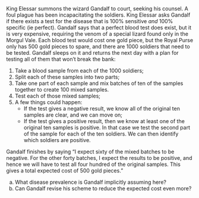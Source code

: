 King Elessar summons the wizard Gandalf to court, seeking his counsel. A foul plague has been incapacitating the soldiers. King Elessar asks Gandalf if there exists a test for the disease that is 100% sensitive *and* 100% specific (ie perfect). Gandalf says that a perfect blood test does exist, but it is very expensive, requiring the venom of a special lizard found only in the Morgul Vale. Each blood test would cost one gold piece, but the Royal Purse only has 500 gold pieces to spare, and there are 1000 soldiers that need to be tested. Gandalf sleeps on it and returns the next day with a plan for testing all of them that won't break the bank:

1.  Take a blood sample from each of the 1000 soldiers;
2.  Split each of these samples into two parts;
3.  Take one part of each sample and mix batches of ten of the samples together to create 100 mixed samples.
4.  Test each of those mixed samples;
5.  A few things could happen:
    -   If the test gives a negative result, we know all of the original ten samples are clear, and we can move on;
    -   If the test gives a positive result, then we know at least one of the original ten samples is positive. In that case we test the second part of the sample for each of the ten soldiers. We can then identify which soldiers are positive.

Gandalf finishes by saying "I expect sixty of the mixed batches to be negative. For the other forty batches, I expect the results to be positive, and hence we will have to test all four hundred of the original samples. This gives a total expected cost of 500 gold pieces."

a.  What disease prevalence is Gandalf implicitly assuming here?
b.  Can Gandalf revise his scheme to reduce the expected cost even more?
